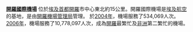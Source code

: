 '''[[開羅國際機場|開羅國際機場]]''' 位於[[埃及|埃及]][[首都|首都]][[開羅|開羅]]市中心東北約15公里。開羅國際機場是[[埃及航空|埃及航空]]的基地，是由[[開羅機場管理局|開羅機場管理局]]管理。
於[[2004年|2004年]]，機場服務了534,069人次。[[2006年|2006年]]，機場服務了10,778,097人次，成為[[開羅|開羅]]最繁忙及[[非洲|非洲]]第二繁忙的機場。